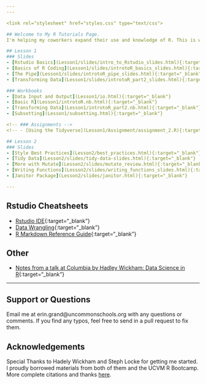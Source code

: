 ```yaml
---
---

<link rel="stylesheet" href="styles.css" type="text/css">

## Welcome to My R Tutorials Page.
I'm helping my coworkers expand their use and knowledge of R. This is will be the main resource for putting my materials until I find a different place.

## Lesson 1
### Slides
- [Rstudio Basics](Lesson1/slides/intro_to_Rstudio_slides.html){:target="_blank"}
- [Basics of R Coding](Lesson1/slides/introtoR_basics_slides.html){:target="_blank"}
- [The Pipe](Lesson1/slides/introtoR_pipe_slides.html){:target="_blank"}
- [Transforming Data](Lesson1/slides/introtoR_part2_slides.html){:target="_blank"}

### Workbooks
- [Data Input and Output](Lesson1/io.html){:target="_blank"}
- [Basic R](Lesson1/introtoR.nb.html){:target="_blank"}
- [Transforming Data](Lesson1/introtoR_part2.nb.html){:target="_blank"}
- [Subsetting](Lesson1/subsetting.html){:target="_blank"}

<!-- ### Assignments -->
<!-- - [Using the Tidyverse](Lesson1/Assignment/assignment_2.R){:target="_blank"} -->

## Lesson 2
### Slides
- [Style Best Practices](Lesson2/best_practices.html){:target="_blank"}
- [Tidy Data](Lesson2/slides/tidy-data-slides.html){:target="_blank"}
- [More with Mutate](Lesson2/slides/mutate_review.html){:target="_blank"}
- [Writing Functions](Lesson2/slides/writing_functions_slides.html){:target="_blank"}
- [Janitor Package](Lesson2/slides/janitor.html){:target="_blank"}

---
```


## Rstudio Cheatsheets
<!-- - [Base R](http://github.com/rstudio/cheatsheets/raw/master/source/pdfs/base-r.pdf){:target="_blank"} -->
- [Rstudio IDE](https://www.rstudio.com/wp-content/uploads/2016/01/rstudio-IDE-cheatsheet.pdf){:target="_blank"}
<!-- - [Data Import](https://github.com/rstudio/cheatsheets/raw/master/source/pdfs/data-import-cheatsheet.pdf){:target="_blank"} -->
- [Data Wrangling](https://www.rstudio.com/wp-content/uploads/2015/02/data-wrangling-cheatsheet.pdf){:target="_blank"}
- [R Markdown Reference Guide](https://www.rstudio.com/wp-content/uploads/2015/03/rmarkdown-reference.pdf){:target="_blank"}

## Other
- [Notes from a talk at Columbia by Hadley Wickham: Data Science in R](hadley_notes.nb.html){:target="_blank"}

---
## Support or Questions
Email me at erin.grand@uncommonschools.org with any questions or comments. If you find any typos, feel free to send in a pull request to fix them. 

## Acknowledgements
Special Thanks to Hadely Wickham and Steph Locke for getting me started. I proudly borrowed materials from both of them and the UCVM R Bootcamp. More complete citations and thanks [here](acknowledgements.html).

